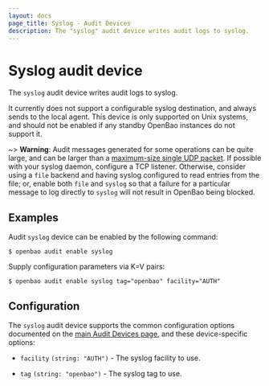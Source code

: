 ```yaml
---
layout: docs
page_title: Syslog - Audit Devices
description: The "syslog" audit device writes audit logs to syslog.
---
```


# Syslog audit device

The `syslog` audit device writes audit logs to syslog.

It currently does not support a configurable syslog destination, and always
sends to the local agent. This device is only supported on Unix systems,
and should not be enabled if any standby OpenBao instances do not support it.

~> **Warning**: Audit messages generated for some operations can be quite
large, and can be larger than a [maximum-size single UDP
packet](https://tools.ietf.org/html/rfc5426#section-3.1). If possible with your
syslog daemon, configure a TCP listener. Otherwise, consider using a `file`
backend and having syslog configured to read entries from the file; or, enable
both `file` and `syslog` so that a failure for a particular message to log
directly to `syslog` will not result in OpenBao being blocked.

## Examples

Audit `syslog` device can be enabled by the following command:

```shell-session
$ openbao audit enable syslog
```

Supply configuration parameters via K=V pairs:

```shell-session
$ openbao audit enable syslog tag="openbao" facility="AUTH"
```

## Configuration

The `syslog` audit device supports the common configuration options documented on
the [main Audit Devices page](/vault/docs/audit#common-configuration-options), and
these device-specific options:

- `facility` `(string: "AUTH")` - The syslog facility to use.

- `tag` `(string: "openbao")` - The syslog tag to use.
